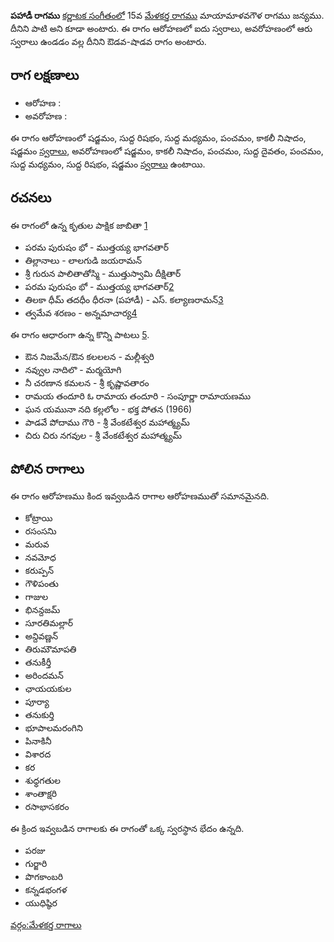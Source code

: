 {{Infobox ragam
	| name          	= పహాడీ
	| synonym	    	= పాటి
	| mela          	= 
	| chakra        	= 
	| janaka        	= 
	| type          	= ఔడవ-శాడవ
	| arohanam      	= {{svaraC|S|R1|M1|P|N3|S'}} 
	| avarohanam    	= {{svaraC|S'|N3|P|D1|P|M1|R1|S}}
	| jeeva         	=
	| chhaya        	=
	| nyasa         	=
	| vishesha      	= 
	| equivalent  		= 
}}
{{కర్ణాటక సంగీత రాగాలు}}
'''పహాడీ రాగము''' [[కర్ణాటక సంగీతం]]లో 15వ [[మేళకర్త రాగము]] మాయామాళవగౌళ రాగము జన్యము. దీనిని పాటి అని కూడా అంటారు. ఈ రాగం ఆరోహణలో ఐదు స్వరాలు, అవరోహణంలో ఆరు స్వరాలు ఉండడం వల్ల దీనిని ఔడవ-షాడవ రాగం అంటారు.


==రాగ లక్షణాలు==


* ఆరోహణ : {{svaraC|S|R1|M1|P|N3|S'}} 
* అవరోహణ : {{svaraC|S'|N3|P|D1|P|M1|R1|S}}

ఈ రాగం ఆరోహణంలో షడ్జమం, సుద్ద రిషభం, సుద్ద మధ్యమం, పంచమం, కాకలీ నిషాదం, షడ్జమం [[స్వరాలు]], అవరోహణంలో షడ్జమం, కాకలీ నిషాదం, పంచమం, సుద్ద దైవతం, పంచమం, సుద్ద మధ్యమం, సుద్ద రిషభం, షడ్జమం [[స్వరాలు]] ఉంటాయి.

==రచనలు==
ఈ రాగంలో ఉన్న కృతుల పాక్షిక జాబితా [https://github.com/ssrihari/ragavardhini/blob/master/ragas/kritis.psv]
* పరమ పురుషం భో - ముత్తయ్య భాగవతార్
* తిల్లానాలు - లాలగుడి జయరామన్
* శ్రీ గురున పాలితాతోస్మి - ముత్తుస్వామి దీక్షితార్
* పరమ పురుషం భో - ముత్తయ్య భాగవతార్[http://www.karnatik.com/c1720.shtml]
* తిలకా ధీమ్ తదధీం ధీరనా (పహాడీ) - ఎస్. కల్యాణరామన్[http://www.karnatik.com/c1260.shtml]
* త్వమేవ శరణం - అన్నమాచార్య[http://www.karnatik.com/c1576.shtml]

ఈ రాగం ఆధారంగా ఉన్న కొన్ని పాటలు [http://rksanka.tripod.com/music/rslist.html].
* ఔన నిజమేన/ఔన కలలలన - మల్లీశ్వరి
* నవ్వుల నాదిలొ - మర్మయోగి
* నీ చరణాన కమలన - శ్రీ కృష్ణావతారం
* రామయ తందూరి ఓ రామాయ తందూరి - సంపూర్ణా రామాయణము
* ఘన యమునా నది కల్లలోల - భక్త పోతన (1966)
* పాడవే పోదాము గౌరి - శ్రీ వేంకటేశ్వర మహాత్మ్యమ్
* చిరు చిరు నగవుల - శ్రీ వేంకటేశ్వర మహాత్మ్యమ్




==పోలిన రాగాలు==
ఈ రాగం ఆరోహణము కింద ఇవ్వబడిన రాగాల ఆరోహణముతో సమానమైనది.
* కోట్రాయి
* రసంసనిు
* మరువ
* నవమోధ
* కరుప్పన్
* గౌళిపంతు
* గాజుల
* భినన్దజమ్
* సూరతిమల్లార్
* అన్దివణ్ణన్
* తిరుమౌమాపతి
* తనుకీర్తీ
* అరిందమన్
* ఛాయయకుల
* పూర్యా
* తనుకుర్తి
* భూపాలమరంగిని
* పినాకినీ
* విశారద
* కర
* శుధ్ధగతుల
* శాంతాక్షరి
* రసాభాసకరం

ఈ క్రింద ఇవ్వబడిన రాగాలకు ఈ రాగంతో ఒక్క స్వరస్థాన భేదం ఉన్నది.
* పరజు
* గుర్జారి
* పొగకాంబరి
* కన్నడభంగళ
* యుధిష్ఠిర



[[వర్గం:మేళకర్త రాగాలు]]